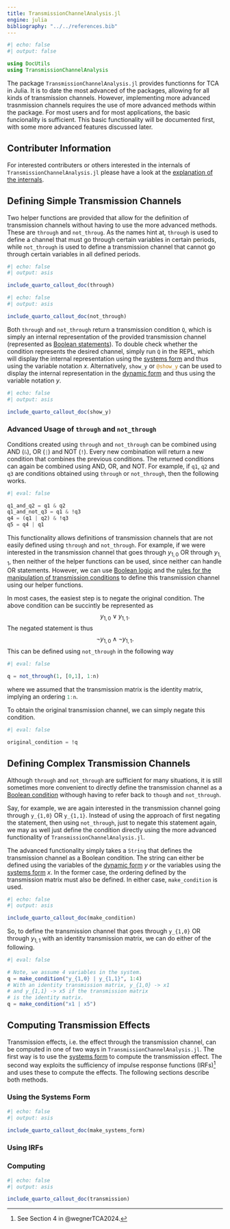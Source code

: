 ```yaml
---
title: TransmissionChannelAnalysis.jl
engine: julia
bibliography: "../../references.bib"
---
```



```julia
#| echo: false
#| output: false

using DocUtils
using TransmissionChannelAnalysis
```

The package `TransmissionChannelAnalysis.jl` provides functionns for TCA in Julia. It is to date the most advanced of the packages, allowing for all kinds of transmission channels. However, implementing more advanced trasnmission channels requires the use of more advanced methods within the package. For most users and for most applications, the basic funcionality is sufficient. This basic functionality will be documented first, with some more advanced features discussed later. 

::: {.callout-note}

# Contributer Information

For interested contributers or others interested in the internals of `TransmissionChannelAnalysis.jl` please have a look at the [explanation of the internals](internals.qmd).
:::

## Defining Simple Transmission Channels

Two helper functions are provided that allow for the definition of transmission channels without having to use the more advanced methods. These are `through`{.julia} and `not_throug`{.julia}. As the names hint at, `through`{.julia} is used to define a channel that must go through certain variables in certain periods, while `not_through`{.julia} is used to define a transmission channel that cannot go through certain variables in all defined periods. 


```julia
#| echo: false
#| output: asis

include_quarto_callout_doc(through)
```

```julia
#| echo: false
#| output: asis

include_quarto_callout_doc(not_through)
```

Both `through`{.julia} and `not_through`{.julia} return a transmission condition `Q`, which is simply an internal representation of the provided transmission channel (represented as [Boolean statements](/learn/boolean-conditions.qmd)). To double check whether the condition represents the desired channel, simply run `Q`{.julia} in the REPL, which will display the internal representation using the [systems form](/learn/systems-form.qmd) and thus using the variable notation $x$. Alternatively, `show_y`{.julia} or `@show_y`{.julia} can be used to display the internal representation in the [dynamic form](/learn/dynamic-form.qmd) and thus using the variable notation $y$. 

```julia
#| echo: false
#| output: asis

include_quarto_callout_doc(show_y)
```

### Advanced Usage of `through`{.julia} and `not_through`{.julia}

Conditions created using `through`{.julia} and `not_through`{.julia} can be combined using AND (`&`{.julia}), OR (`|`{.julia}) and NOT (`!`{.julia}). Every new combination will return a new condition that combines the previous conditions. The returned conditions can again be combined using AND, OR, and NOT. For example, if `q1`{.julia}, `q2`{.julia} and `q3`{.julia} are conditions obtained using `through`{.julia} or `not_through`{.julia}, then the following works.


```julia
#| eval: false

q1_and_q2 = q1 & q2
q1_and_not_q3 = q1 & !q3
q4 = (q1 | q2) & !q3
q5 = q4 | q1
```

This functionality allows definitions of transmission channels that are not easily defined using `through`{.julia} and `not_through`{.julia}. For example, if we were interested in the transmission channel that goes through $y_{1,0}$ OR through $y_{1,1}$, then neither of the helper functions can be used, since neither can handle OR statements. However, we can use [Boolean logic](/learn/boolean-conditions.qmd) and the [rules for the manipulation of transmission conditions](/learn/algebra.qmd) to define this transmission channel using our helper functions. 

In most cases, the easiest step is to negate the original condition. The above condition can be succintly be represented as 
$$
y_{1,0} \lor y_{1,1}.
$$
The negated statement is thus 
$$
\neg y_{1,0} \land \neg y_{1,1}.
$$
This can be defined using `not_through`{.julia} in the following way 

```julia
#| eval: false

q = not_through(1, [0,1], 1:n)
```

where we assumed that the transmission matrix is the identity matrix, implying an ordering `1:n`{.julia}.  

To obtain the original transmission channel, we can simply negate this condition.

```julia
#| eval: false

original_condition = !q
```

## Defining Complex Transmission Channels

Although `through`{.julia} and `not_through`{.julia} are sufficient for many situations, it is still sometimes more convenient to directly define the transmission channel as a [Boolean condition](/learn/boolean-conditions.qmd) withough having to refer back to `though`{.julia} and `not_through`{.julia}. 

Say, for example, we are again interested in the transmission channel going through `y_{1,0}` OR `y_{1,1}`. Instead of using the approach of first negating the statement, then using `not_through`{.julia}, just to negate this statement again, we may as well just define the condition directly using the more advanced functionality of `TransmissionChannelAnalysis.jl`. 

The advanced functionality simply takes a `String` that defines the transmission channel as a Boolean condition. The string can either be defined using the variables of the [dynamic form](/learn/dynamic-form.qmd) $y$ or the variables using the [systems form](/learn/systems-form.qmd) $x$. In the former case, the ordering defined by the transmission matrix must also be defined. In either case, `make_condition`{.julia} is used. 

```julia
#| echo: false
#| output: asis

include_quarto_callout_doc(make_condition)
```

So, to define the transmission channel that goes through `y_{1,0}` OR through $y_{1,1}$ with an identity transmission matrix, we can do either of the following. 


```julia
#| eval: false

# Note, we assume 4 variables in the system. 
q = make_condition("y_{1,0} | y_{1,1}", 1:4)
# With an identity transmission matrix, y_{1,0} -> x1
# and y_{1,1} -> x5 if the transmission matrix
# is the identity matrix.
q = make_condition("x1 | x5")
```

## Computing Transmission Effects

Transmission effects, i.e. the effect through the transmission channel, can be computed in one of two ways in `TransmissionChannelAnalysis.jl`. The first way is to use the [systems form](/learn/systems-form.qmd) to compute the transmission effect. The second way exploits the sufficiency of impulse response functions (IRFs)[^1] and uses these to compute the effects. The following sections describe both methods. 

[^1]: See Section 4 in @wegnerTCA2024.

### Using the Systems Form

```julia
#| echo: false
#| output: asis

include_quarto_callout_doc(make_systems_form)
```

### Using IRFs


### Computing

```julia
#| echo: false
#| output: asis

include_quarto_callout_doc(transmission)
```

